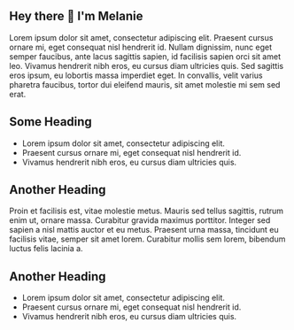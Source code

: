 ## Hey there 👋 I'm Melanie

Lorem ipsum dolor sit amet, consectetur adipiscing elit. Praesent cursus ornare mi, eget consequat nisl hendrerit id. Nullam dignissim, nunc eget semper faucibus, ante lacus sagittis sapien, id facilisis sapien orci sit amet leo. Vivamus hendrerit nibh eros, eu cursus diam ultricies quis. Sed sagittis eros ipsum, eu lobortis massa imperdiet eget. In convallis, velit varius pharetra faucibus, tortor dui eleifend mauris, sit amet molestie mi sem sed erat.

## Some Heading

- Lorem ipsum dolor sit amet, consectetur adipiscing elit.
- Praesent cursus ornare mi, eget consequat nisl hendrerit id.
- Vivamus hendrerit nibh eros, eu cursus diam ultricies quis.

## Another Heading

Proin et facilisis est, vitae molestie metus. Mauris sed tellus sagittis, rutrum enim ut, ornare massa. Curabitur gravida maximus porttitor. Integer sed sapien a nisl mattis auctor et eu metus. Praesent urna massa, tincidunt eu facilisis vitae, semper sit amet lorem. Curabitur mollis sem lorem, bibendum luctus felis lacinia a.

## Another Heading

- Lorem ipsum dolor sit amet, consectetur adipiscing elit.
- Praesent cursus ornare mi, eget consequat nisl hendrerit id.
- Vivamus hendrerit nibh eros, eu cursus diam ultricies quis.
